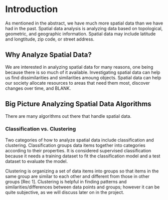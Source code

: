 <!-- The {.unnumbered} option here means that the introduction will be "Chapter 0." -->

\onehalfspacing

# Introduction {.unnumbered}
As mentioned in the abstract, we have much more spatial data than we have had in the past. Spatial data analysis is analyzing data based on topological, geometric, and geographic information. Spatial data may include latitude and longtitude, zip code, or street address.  

## Why Analyze Spatial Data?
We are interested in analyzing spatial data for many reasons, one being because there is so much of it available. Investigating spatial data can help us find dissimilarities and similarities amoung objects. Spatial data can help our society allocate resources to areas that need them most, discover changes over time, and BLANK. 

## Big Picture Analyzing Spatial Data Algorithms
There are many algorithms out there that handle spatial data. 

### Classification vs. Clustering
Two categories of how to analyze spatial data include classification and clustering. Classification groups data items together into categories according to their properties. It is considered supervised classification because it needs a training dataset to fit the classification model and a test dataset to evaluate the model. 

Clustering is organizing a set of data items into groups so that items in the same group are similar to each other and different from those in other groups [Rec 1]. Clustering is helpful in finding patterns and similarities/differences between data points and groups; however it can be quite subjective, as we will discuss later on in the project. 

